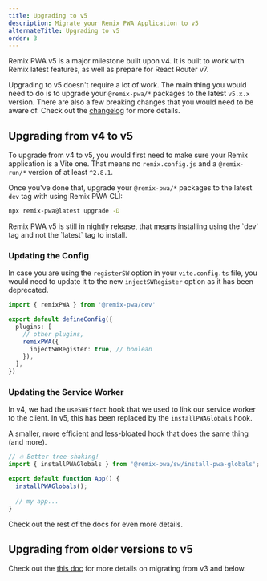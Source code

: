 ```yaml
---
title: Upgrading to v5
description: Migrate your Remix PWA Application to v5
alternateTitle: Upgrading to v5
order: 3
---
```


Remix PWA v5 is a major milestone built upon v4. It is built to work with Remix latest features, as well as prepare for React Router v7.

Upgrading to v5 doesn't require a lot of work. The main thing you would need to do is to upgrade your `@remix-pwa/*` packages to the latest `v5.x.x` version. There are also a few breaking changes that you would need to be aware of.
Check out the [changelog](/docs/dev/changelog) for more details.

## Upgrading from v4 to v5

To upgrade from v4 to v5, you would first need to make sure your Remix application is a Vite one. That means no `remix.config.js` and
a `@remix-run/*` version of at least `^2.8.1`.

Once you've done that, upgrade your `@remix-pwa/*` packages to the latest `dev` tag with using Remix PWA CLI:

```bash
npx remix-pwa@latest upgrade -D
```

<Info>
  Remix PWA v5 is still in nightly release, that means installing using the `dev` tag and not the `latest` tag to install.
</Info>

### Updating the Config

In case you are using the `registerSW` option in your `vite.config.ts` file, you would need to update it to the new `injectSWRegister` option as it has been deprecated.

```ts {{ filename: 'vite.config.ts' }}
import { remixPWA } from '@remix-pwa/dev'

export default defineConfig({
  plugins: [
    // other plugins,
    remixPWA({
      injectSWRegister: true, // boolean
    }),
  ],
})
```

### Updating the Service Worker

In v4, we had the `useSWEffect` hook that we used to link our service worker to the client. In v5, this has been replaced by the `installPWAGlobals` hook.

A smaller, more efficient and less-bloated hook that does the same thing (and more).

```ts {{ filename: 'app/root.tsx' }}
// 🔥 Better tree-shaking!
import { installPWAGlobals } from '@remix-pwa/sw/install-pwa-globals';

export default function App() {
  installPWAGlobals();
  
  // my app...
}
```

Check out the rest of the docs for even more details.

## Upgrading from older versions to v5

Check out the [this doc](/docs/latest/v4) for more details on migrating from v3 and below.
